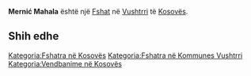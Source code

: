 {{Fshat në Kosovës
 | Emri                = Mernić Mahala
| srp_N_name = Mernić Mahala
| srp_N_FULL_NAME_RO = Mernić Mahala
| srp_N_FULL_NAME_ND_RO = Mernic Mahala
| srp_N_SORT_NAME_RG = MERNICMAHALA
| srp_N_FULL_NAME_RG = Mernić Mahala
| srp_N_FULL_NAME_ND_RG = Mernic Mahala

 | Emri (Rasa dhanore) = 
 | Figura              = 
 | Shteti              = Kosovo
 | Komuna              = Vushtrri
 | Kodi postar         = 
 | Sipërfaqja          = 

 | Popullsia           = 

 | Regj. i popullsisë  = 
 | Dend. e popullsisë  = 
 | Faqja zyrtare       = 
 <!--- Koordinatat ----> 
 | Gjerësia            = 42.800905
 | Gjatësia            = 21.090299
 | Lartësia            = 
}}
'''Mernić Mahala''' është një [[Fshat]] në [[Vushtrri]] të [[Kosovës]].

<!-- == Gjeografia == -->
<!-- == Historia == -->
<!-- == Demografia == -->
== Shih edhe ==
{{Komuna Vushtrri}}
{{Kosovo-Administrata-Cung}}

[[Kategoria:Fshatra në Kosovës]]
[[Kategoria:Fshatra në Kommunes Vushtrri]]
[[Kategoria:Vendbanime në Kosovës]]